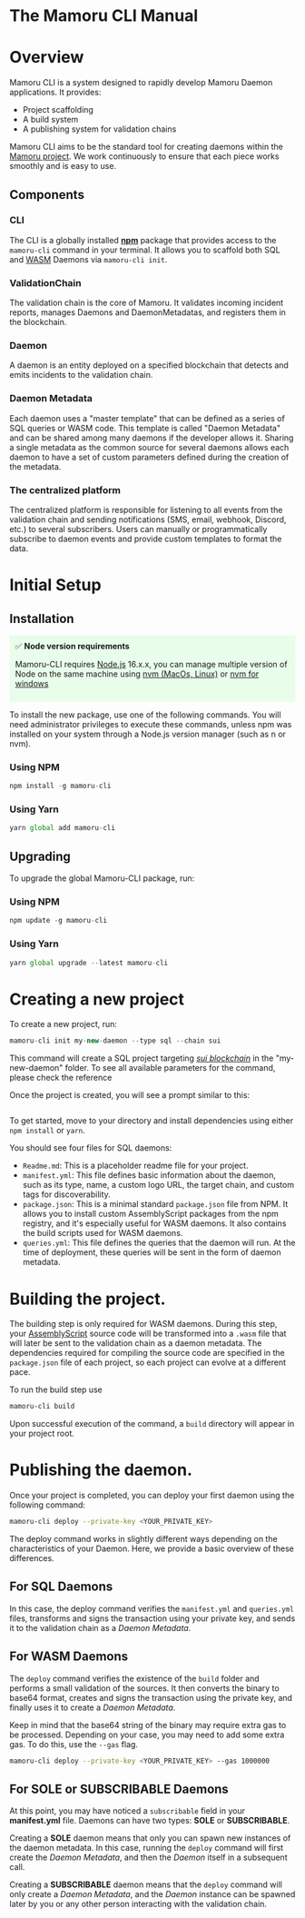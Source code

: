 # The Mamoru CLI Manual

# Overview

Mamoru CLI is a system designed to rapidly develop Mamoru Daemon applications. It provides:

- Project scaffolding
- A build system
- A publishing system for validation chains

Mamoru CLI aims to be the standard tool for creating daemons within the [Mamoru project](https://mamoru.ai). We work continuously to ensure that each piece works smoothly and is easy to use.

## Components

### CLI

The CLI is a globally installed **[npm](https://www.npmjs.com/)** package that provides access to the `mamoru-cli` command in your terminal. It allows you to scaffold both SQL and [WASM](https://webassembly.org/) Daemons via `mamoru-cli init`.

### ValidationChain

The validation chain is the core of Mamoru. It validates incoming incident reports, manages Daemons and DaemonMetadatas, and registers them in the blockchain.

### Daemon

A daemon is an entity deployed on a specified blockchain that detects and emits incidents to the validation chain.

### Daemon Metadata

Each daemon uses a "master template" that can be defined as a series of SQL queries or WASM code. This template is called "Daemon Metadata" and can be shared among many daemons if the developer allows it. Sharing a single metadata as the common source for several daemons allows each daemon to have a set of custom parameters defined during the creation of the metadata.

### The centralized platform

The centralized platform is responsible for listening to all events from the validation chain and sending notifications (SMS, email, webhook, Discord, etc.) to several subscribers. Users can manually or programmatically subscribe to daemon events and provide custom templates to format the data.

# Initial Setup

## Installation

<aside style="background-color: #e8feea; padding:10px">
✅  <b>Node version requirements</b>

Mamoru-CLI requires [Node.js](https://nodejs.org/en/) 16.x.x, you can manage multiple version of Node on the same machine using [nvm (MacOs, Linux)](https://github.com/nvm-sh/nvm) or [nvm for windows](https://github.com/coreybutler/nvm-windows)

</aside>

To install the new package, use one of the following commands. You will need administrator privileges to execute these commands, unless npm was installed on your system through a Node.js version manager (such as n or nvm).

### Using NPM

```jsx
npm install -g mamoru-cli
```

### Using Yarn

```jsx
yarn global add mamoru-cli
```

## Upgrading

To upgrade the global Mamoru-CLI package, run:

### Using NPM

```jsx
npm update -g mamoru-cli
```

### Using Yarn

```jsx
yarn global upgrade --latest mamoru-cli
```

# Creating a new project

To create a new project, run:

```jsx
mamoru-cli init my-new-daemon --type sql --chain sui
```

This command will create a SQL project targeting *[sui blockchain](https://sui.io/)* in the "my-new-daemon" folder. To see all available parameters for the command, please check the reference

Once the project is created, you will see a prompt similar to this:

```bash

```

To get started, move to your directory and install dependencies using either `npm install` or `yarn`.

You should see four files for SQL daemons:

- `Readme.md`: This is a placeholder readme file for your project.
- `manifest.yml`: This file defines basic information about the daemon, such as its type, name, a custom logo URL, the target chain, and custom tags for discoverability.
- `package.json`: This is a minimal standard `package.json` file from NPM. It allows you to install custom AssemblyScript packages from the npm registry, and it's especially useful for WASM daemons. It also contains the build scripts used for WASM daemons.
- `queries.yml`: This file defines the queries that the daemon will run. At the time of deployment, these queries will be sent in the form of daemon metadata.

# Building the project.

The building step is only required for WASM daemons. During this step, your [AssemblyScript](https://www.assemblyscript.org/) source code will be transformed into a `.wasm` file that will later be sent to the validation chain as a daemon metadata. The dependencies required for compiling the source code are specified in the `package.json` file of each project, so each project can evolve at a different pace.

To run the build step use

```bash
mamoru-cli build
```

Upon successful execution of the command, a `build` directory will appear in your project root.

# Publishing the daemon.

Once your project is completed, you can deploy your first daemon using the following command:

```bash
mamoru-cli deploy --private-key <YOUR_PRIVATE_KEY>
```

The deploy command works in slightly different ways depending on the characteristics of your Daemon. Here, we provide a basic overview of these differences.

## For SQL Daemons

In this case, the deploy command verifies the `manifest.yml` and `queries.yml` files, transforms and signs the transaction using your private key, and sends it to the validation chain as a *Daemon Metadata*.

## For WASM Daemons

The `deploy` command verifies the existence of the `build` folder and performs a small validation of the sources. It then converts the binary to base64 format, creates and signs the transaction using the private key, and finally uses it to create a *Daemon Metadata*.

Keep in mind that the base64 string of the binary may require extra gas to be processed. Depending on your case, you may need to add some extra gas. To do this, use the `--gas` flag.

```bash
mamoru-cli deploy --private-key <YOUR_PRIVATE_KEY> --gas 1000000
```

## For SOLE or SUBSCRIBABLE Daemons

At this point, you may have noticed a `subscribable` field in your **manifest.yml** file. Daemons can have two types: **SOLE** or **SUBSCRIBABLE**.

Creating a **SOLE** daemon means that only you can spawn new instances of the daemon metadata. In this case, running the `deploy` command will first create the *Daemon Metadata*, and then the *Daemon* itself in a subsequent call.

Creating a **SUBSCRIBABLE** daemon means that the `deploy` command will only create a *Daemon Metadata*, and the *Daemon* instance can be spawned later by you or any other person interacting with the validation chain.